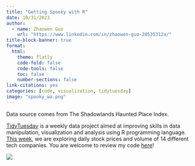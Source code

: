 ```yaml
---
title: "Getting Spooky with R"
date: 10/31/2023
author:
  - name: Zhaowen Guo
    url: "https://www.linkedin.com/in/zhaowen-guo-20535312a/"
title-block-banner: true
format:
  html:
    theme: flatly
    code-fold: false
    code-tools: false
    toc: false
    number-sections: false
link-citations: yes
categories: [code, visualization, tidytuesday]
image: "spooky_wa.png"
---
```




Data source comes from The Shadowlands Haunted Place Index. 

[TidyTuesday](https://github.com/rfordatascience/tidytuesday) is a weekly data project aimed at improving skills in data manipulation, visualization and analysis using R programming language. [This week](https://github.com/rfordatascience/tidytuesday/blob/master/data/2023/2023-02-07/readme.md), we are exploring daily stock prices and volume of 14 different tech companies. You are welcome to review my code [here](https://github.com/zwguo95/TidyTuesday/tree/main/2023/0207)!

![](spooky_wa.png)
